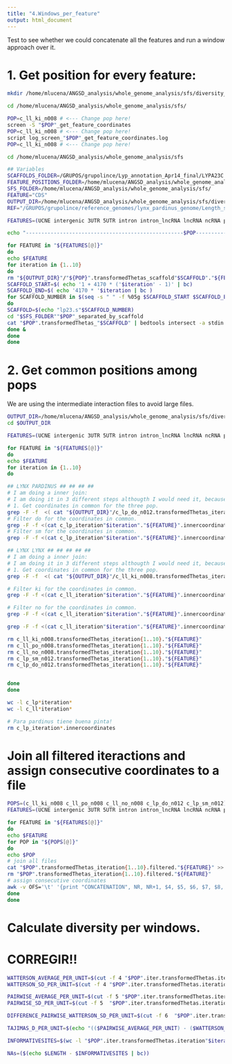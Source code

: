 ```yaml
---
title: "4.Windows_per_feature"
output: html_document
---
```


Test to see whether we could concatenate all the features and run a window approach over it.


# 1. Get position for every feature:

```bash

mkdir /home/mlucena/ANGSD_analysis/whole_genome_analysis/sfs/diversity_window_feature

cd /home/mlucena/ANGSD_analysis/whole_genome_analysis/sfs/

POP=c_ll_ki_n008 # <--- Change pop here!
screen -S "$POP"_get_feature_coordinates
POP=c_ll_ki_n008 # <--- Change pop here!
script log_screen_"$POP"_get_feature_coordinates.log
POP=c_ll_ki_n008 # <--- Change pop here!

cd /home/mlucena/ANGSD_analysis/whole_genome_analysis/sfs

## Variables
SCAFFOLDS_FOLDER=/GRUPOS/grupolince/Lyp_annotation_Apr14_final/LYPA23C.CDS.GENE_promoters.GENE_introns.UTRs.ncRNA.lncRNA.lncRNA_introns.lncRNA_promoters.UCNE.intergenic.nr.gff3.PerScaffold/
FEATURE_POSITIONS_FOLDER=/home/mlucena/ANGSD_analysis/whole_genome_analysis/sfs/diversity_window_feature/
SFS_FOLDER=/home/mlucena/ANGSD_analysis/whole_genome_analysis/sfs/
FEATURE="CDS"
OUTPUT_DIR=/home/mlucena/ANGSD_analysis/whole_genome_analysis/sfs/diversity_window_feature
REF="/GRUPOS/grupolince/reference_genomes/lynx_pardinus_genome/Length_scaffolds_lp23_tab_separated"

FEATURES=(UCNE intergenic 3UTR 5UTR intron intron_lncRNA lncRNA ncRNA promoter_gene_1000 promoter_lncRNA_1000)

echo "---------------------------------------------------$POP---------------------------------------------------"

for FEATURE in "${FEATURES[@]}"
do
echo $FEATURE
for iteration in {1..10}
do
rm "${OUTPUT_DIR}"/"${POP}".transformedThetas_scaffold"$SCAFFOLD"."${FEATURE}"
SCAFFOLD_START=$( echo '1 + 4170 * ('$iteration' - 1)' | bc)
SCAFFOLD_END=$( echo '4170 * '$iteration | bc )
for SCAFFOLD_NUMBER in $(seq -s " " -f %05g $SCAFFOLD_START $SCAFFOLD_END) # esta manera de hacer seq te va a sacar siempre 5 cifras.
do
SCAFFOLD=$(echo "lp23.s"$SCAFFOLD_NUMBER)
cd "$SFS_FOLDER""$POP"_separated_by_scaffold
cat "$POP".transformedThetas_"$SCAFFOLD" | bedtools intersect -a stdin -b <( cat "$SCAFFOLDS_FOLDER"LYPA23C.CDS.GENE_promoters.GENE_introns.UTRs.ncRNA.lncRNA.lncRNA_introns.lncRNA_promoters.UCNE.intergenic.nr.gff3_"$SCAFFOLD" | grep $FEATURE) -sorted -g $REF >> "${OUTPUT_DIR}"/"${POP}".transformedThetas_iteration"$iteration"."${FEATURE}"
done &
done 
done

```

# 2. Get common positions among pops

We are using the intermediate interaction files to avoid large files.

```bash

OUTPUT_DIR=/home/mlucena/ANGSD_analysis/whole_genome_analysis/sfs/diversity_window_feature
cd $OUTPUT_DIR

FEATURES=(UCNE intergenic 3UTR 5UTR intron intron_lncRNA lncRNA ncRNA promoter_gene_1000 promoter_lncRNA_1000)

for FEATURE in "${FEATURES[@]}"
do
echo $FEATURE
for iteration in {1..10}
do

## LYNX PARDINUS ## ## ## ## 
# I am doing a inner join:
# I am doing it in 3 different steps althougth I would need it, because, when I get to ll I will need to do it like that, or it will be more complex.
# 1. Get coordinates in common for the three pop.
grep -F -f  <( cat "${OUTPUT_DIR}"/c_lp_do_n012.transformedThetas_iteration"$iteration"."${FEATURE}" | awk  -v OFS='\t' '{print $1, $2, $3}') <(cat "${OUTPUT_DIR}"/c_lp_sm_n012.transformedThetas_iteration"$iteration"."${FEATURE}" | awk  -v OFS='\t' '{print $1, $2, $3}') > c_lp_iteration"$iteration"."${FEATURE}".innercoordinates
# Filter do for the coordinates in common.
grep -F -f <(cat c_lp_iteration"$iteration"."${FEATURE}".innercoordinates) <(cat "${OUTPUT_DIR}"/c_lp_do_n012.transformedThetas_iteration"$iteration"."${FEATURE}") > "${OUTPUT_DIR}"/c_lp_do_n012.transformedThetas_iteration"$iteration".filtered."${FEATURE}"
# Filter sm for the coordinates in common.
grep -F -f <(cat c_lp_iteration"$iteration"."${FEATURE}".innercoordinates) <(cat "${OUTPUT_DIR}"/c_lp_sm_n012.transformedThetas_iteration"$iteration"."${FEATURE}") > "${OUTPUT_DIR}"/c_lp_sm_n012.transformedThetas_iteration"$iteration".filtered."${FEATURE}"

## LYNX LYNX ## ## ## ## ## 
# I am doing a inner join:
# I am doing it in 3 different steps althougth I would need it, because, when I get to ll I will need to do it like that, or it will be more complex.
# 1. Get coordinates in common for the three pop.
grep -F -f  <( cat "${OUTPUT_DIR}"/c_ll_ki_n008.transformedThetas_iteration"$iteration"."${FEATURE}" | awk  -v OFS='\t' '{print $1, $2, $3}') <(cat "${OUTPUT_DIR}"/c_ll_no_n008.transformedThetas_iteration"$iteration"."${FEATURE}" | awk  -v OFS='\t' '{print $1, $2, $3}') | grep -F -f  - <(cat "${OUTPUT_DIR}"/c_ll_po_n008.transformedThetas_iteration"$iteration"."${FEATURE}" | awk  -v OFS='\t' '{print $1, $2, $3}') > c_ll_iteration"$iteration"."${FEATURE}".innercoordinates

# Filter ki for the coordinates in common.
grep -F -f <(cat c_ll_iteration"$iteration"."${FEATURE}".innercoordinates) <(cat "${OUTPUT_DIR}"/c_ll_ki_n008.transformedThetas_iteration"$iteration"."${FEATURE}") > "${OUTPUT_DIR}"/c_ll_ki_n008.transformedThetas_iteration"$iteration".filtered."${FEATURE}"

# Filter no for the coordinates in common.
grep -F -f <(cat c_ll_iteration"$iteration"."${FEATURE}".innercoordinates) <(cat "${OUTPUT_DIR}"/c_ll_no_n008.transformedThetas_iteration"$iteration"."${FEATURE}") > "${OUTPUT_DIR}"/c_ll_no_n008.transformedThetas_iteration"$iteration".filtered."${FEATURE}"

grep -F -f <(cat c_ll_iteration"$iteration"."${FEATURE}".innercoordinates) <(cat "${OUTPUT_DIR}"/c_ll_po_n008.transformedThetas_iteration"$iteration"."${FEATURE}") > "${OUTPUT_DIR}"/c_ll_po_n008.transformedThetas_iteration"$iteration".filtered."${FEATURE}"

rm c_ll_ki_n008.transformedThetas_iteration{1..10}."${FEATURE}"
rm c_ll_po_n008.transformedThetas_iteration{1..10}."${FEATURE}"
rm c_ll_no_n008.transformedThetas_iteration{1..10}."${FEATURE}"
rm c_lp_sm_n012.transformedThetas_iteration{1..10}."${FEATURE}"
rm c_lp_do_n012.transformedThetas_iteration{1..10}."${FEATURE}"


done
done

wc -l c_lp*iteration*
wc -l c_ll*iteration*

# Para pardinus tiene buena pinta!
rm c_lp_iteration*.innercoordinates

```

# Join all filtered iteractions and assign consecutive coordinates to a file

```bash
POPS=(c_ll_ki_n008 c_ll_po_n008 c_ll_no_n008 c_lp_do_n012 c_lp_sm_n012)
FEATURES=(UCNE intergenic 3UTR 5UTR intron intron_lncRNA lncRNA ncRNA promoter_gene_1000 promoter_lncRNA_1000)

for FEATURE in "${FEATURES[@]}"
do
echo $FEATURE
for POP in "${POPS[@]}"
do
echo $POP
# join all files
cat "$POP".transformedThetas_iteration{1..10}.filtered."${FEATURE}" >> "$POP".transformedThetas.filtered."${FEATURE}"
rm "$POP".transformedThetas_iteration{1..10}.filtered."${FEATURE}"
# assign consecutive coordinates
awk -v OFS='\t' '{print "CONCATENATION", NR, NR+1, $4, $5, $6, $7, $8, $9}' "$POP".transformedThetas.filtered."${FEATURE}" > "$POP".transformedThetas.filtered.CONCATENATION."${FEATURE}" 
done
done
```





# Calculate diversity per windows.
# CORREGIR!!
```bash


WATTERSON_AVERAGE_PER_UNIT=$(cut -f 4 "$POP".iter.transformedThetas.iteration"$iteration".borrar | awk -v OFS='\t' '{for(i=1;i<=NF;i++) {sum[i] += $i }} END {for (i=1;i<=NF;i++) {printf ("%.10e\n", sum[i]/NR )}}' | sed 's/[eE]+\{0,1\}/*10^/g')
WATTERSON_SD_PER_UNIT=$(cut -f 4 "$POP".iter.transformedThetas.iteration"$iteration".borrar | awk -v OFS='\t' '{for(i=1;i<=NF;i++) {sum[i] += $i; sumsq[i] += ($i)^2}} END {for (i=1;i<=NF;i++) {printf ("%.10e\n", sqrt((sumsq[i]-sum[i]^2/NR)/NR))}}' | sed 's/[eE]+\{0,1\}/*10^/g')

PAIRWISE_AVERAGE_PER_UNIT=$(cut -f 5 "$POP".iter.transformedThetas.iteration"$iteration".borrar | awk -v OFS='\t' '{for(i=1;i<=NF;i++) {sum[i] += $i }} END {for (i=1;i<=NF;i++) {printf ("%.10e\n", sum[i]/NR )}}' | sed 's/[eE]+\{0,1\}/*10^/g') 
PAIRWISE_SD_PER_UNIT=$(cut -f 5  "$POP".iter.transformedThetas.iteration"$iteration".borrar | awk -v OFS='\t' '{for(i=1;i<=NF;i++) {sum[i] += $i; sumsq[i] += ($i)^2}} END {for (i=1;i<=NF;i++) {printf ("%.10e\n", sqrt((sumsq[i]-sum[i]^2/NR)/NR))}}' | sed 's/[eE]+\{0,1\}/*10^/g') 

DIFFERENCE_PAIRWISE_WATTERSON_SD_PER_UNIT=$(cut -f 6  "$POP".iter.transformedThetas.iteration"$iteration".borrar   |  awk -v OFS='\t' '{for(i=1;i<=NF;i++) {sum[i] += $i; sumsq[i] += ($i)^2}} END {for (i=1;i<=NF;i++) {printf ("%.10e\n", sqrt((sumsq[i]-sum[i]^2/NR)/NR ))}}' | sed 's/[eE]+\{0,1\}/*10^/g') 

TAJIMAS_D_PER_UNIT=$(echo "(($PAIRWISE_AVERAGE_PER_UNIT) - ($WATTERSON_AVERAGE_PER_UNIT))/($DIFFERENCE_PAIRWISE_WATTERSON_SD_PER_UNIT)" | bc -l | awk '{printf ("%.10e\n",$1)}' |  sed 's/[eE]+\{0,1\}/*10^/g' )

INFORMATIVESITES=$(wc -l "$POP".iter.transformedThetas.iteration"$iteration".borrar | cut -d" " -f1)

NAs=($(echo $LENGTH - $INFORMATIVESITES | bc)) 
```



